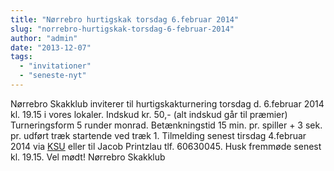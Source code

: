 ```yaml
---
title: "Nørrebro hurtigskak torsdag 6.februar 2014"
slug: "norrebro-hurtigskak-torsdag-6-februar-2014"
author: "admin"
date: "2013-12-07"
tags: 
  - "invitationer"
  - "seneste-nyt"
---
```


Nørrebro Skakklub inviterer til hurtigskakturnering torsdag d. 6.februar 2014 kl. 19.15 i vores lokaler. Indskud kr. 50,- (alt indskud går til præmier) Turneringsform 5 runder monrad. Betænkningstid 15 min. pr. spiller + 3 sek. pr. udført træk startende ved træk 1. Tilmelding senest tirsdag 4.februar 2014 via [KSU](http://ksu.dk/kalender/dotnet/viskalender.aspx?id=1291) eller til Jacob Printzlau tlf. 60630045. Husk fremmøde senest kl. 19.15. Vel mødt! Nørrebro Skakklub
